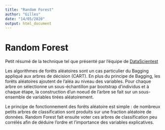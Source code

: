 ```yaml
---
title: "Random Forest"
author: "Gilles"
date: "14/05/2020"
output: html_document
---
```


# Random Forest

Petit résumé de la technique tel que présenté par l'équipe de [DataScientest](htpp://www.datascientest.com)

Les algorithmes de forêts aléatoires sont un cas particulier du Bagging appliqué aux arbres de décision (CART).
En plus du principe de Bagging, les forêts aléatoires ajoutent de l'aléa au niveau des variables. Pour chaque arbre on sélectionne un sous-échantillon par bootstrap d'individus et à chaque étape, la construction d'un noeud de l'arbre se fait sur un sous-ensemble de variables tirées aléatoirement.

Le principe de fonctionnement des forêts aléatoire est simple : de nombreux petits arbres de classification sont produits sur une fraction aléatoire de données. Random Forest fait ensuite voter ces arbres de classification peu corrélés afin de déduire l'ordre et l'importance des variables explicatives.
